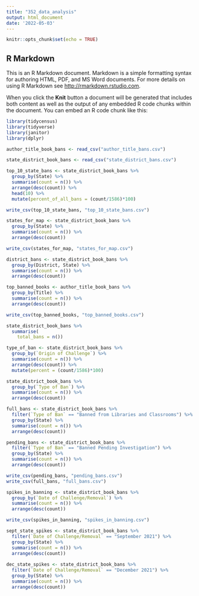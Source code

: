 ```yaml
---
title: "352_data_analysis"
output: html_document
date: '2022-05-03'
---
```


```r
knitr::opts_chunk$set(echo = TRUE)
```

## R Markdown

This is an R Markdown document. Markdown is a simple formatting syntax for authoring HTML, PDF, and MS Word documents. For more details on using R Markdown see <http://rmarkdown.rstudio.com>.

When you click the **Knit** button a document will be generated that includes both content as well as the output of any embedded R code chunks within the document. You can embed an R code chunk like this:

```r

library(tidycensus)
library(tidyverse)
library(janitor)
library(dplyr)

author_title_book_bans <- read_csv("author_title_bans.csv")

state_district_book_bans <- read_csv("state_district_bans.csv")

top_10_state_bans <- state_district_book_bans %>%
  group_by(State) %>%
  summarise(count = n()) %>%
  arrange(desc(count)) %>%
  head(10) %>%
  mutate(percent_of_all_bans = (count/1586)*100)

write_csv(top_10_state_bans, "top_10_state_bans.csv")

states_for_map <- state_district_book_bans %>%
  group_by(State) %>%
  summarise(count = n()) %>%
  arrange(desc(count))

write_csv(states_for_map, "states_for_map.csv")

district_bans <- state_district_book_bans %>%
  group_by(District, State) %>%
  summarise(count = n()) %>%
  arrange(desc(count))

top_banned_books <- author_title_book_bans %>%
  group_by(Title) %>%
  summarise(count = n()) %>%
  arrange(desc(count))

write_csv(top_banned_books, "top_banned_books.csv")

state_district_book_bans %>%
  summarise(
    total_bans = n())

type_of_ban <- state_district_book_bans %>%
  group_by(`Origin of Challenge`) %>%
  summarise(count = n()) %>%
  arrange(desc(count)) %>%
  mutate(percent = (count/1586)*100)

state_district_book_bans %>% 
  group_by(`Type of Ban`) %>%
  summarise(count = n()) %>%
  arrange(desc(count))

full_bans <- state_district_book_bans %>%
  filter(`Type of Ban` == "Banned from Libraries and Classrooms") %>%
  group_by(State) %>%
  summarise(count = n()) %>%
  arrange(desc(count))

pending_bans <- state_district_book_bans %>%
  filter(`Type of Ban` == "Banned Pending Investigation") %>%
  group_by(State) %>%
  summarise(count = n()) %>%
  arrange(desc(count))

write_csv(pending_bans, "pending_bans.csv")
write_csv(full_bans, "full_bans.csv")

spikes_in_banning <- state_district_book_bans %>%
  group_by(`Date of Challenge/Removal`) %>%
  summarise(count = n()) %>%
  arrange(desc(count))

write_csv(spikes_in_banning, "spikes_in_banning.csv")

sept_state_spikes <- state_district_book_bans %>%
  filter(`Date of Challenge/Removal` == "September 2021") %>%
  group_by(State) %>%
  summarise(count = n()) %>%
  arrange(desc(count))
  
dec_state_spikes <- state_district_book_bans %>%
  filter(`Date of Challenge/Removal` == "December 2021") %>%
  group_by(State) %>%
  summarise(count = n()) %>%
  arrange(desc(count))

```

